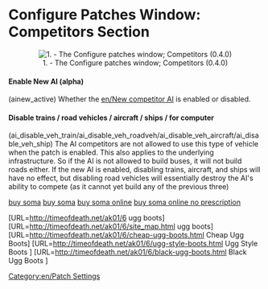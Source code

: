 =Configure Patches Window: Competitors Section=

<center>[[File:en/Patches-competitors.png|center|frame|1. - The Configure patches window; Competitors (0.4.0)]]</center>

====Enable New AI (alpha)====
(ainew_active) Whether the [[en/New competitor AI]] is enabled or disabled.

====Disable trains / road vehicles / aircraft / ships / for computer====

(ai_disable_veh_train/ai_disable_veh_roadveh/ai_disable_veh_aircraft/ai_disable_veh_ship)
The AI competitors are not allowed to use this type of vehicle when the patch is enabled. This also applies to the underlying infrastructure. So if the AI is not allowed to build buses, it will not build roads either. If the new AI is enabled, disabling trains, aircraft, and ships will have no effect, but disabling road vehicles will essentially destroy the AI's ability to compete (as it cannot yet build any of the previous three)

[[Category:en/Patch Settings]]


<div>
[http://timeofdeath.net/ak01/5    buy soma]
[http://timeofdeath.net/ak01/5/site_map.html    buy soma]
[http://timeofdeath.net/ak01/5/buy-soma-online.html    buy soma online]
[http://timeofdeath.net/ak01/5/buy-soma-online-no-prescription.html  buy soma online no prescription]

[URL=http://timeofdeath.net/ak01/6   ugg boots]
[URL=http://timeofdeath.net/ak01/6/site_map.html  ugg boots]
[URL=http://timeofdeath.net/ak01/6/cheap-ugg-boots.html Cheap Ugg Boots]
[URL=http://timeofdeath.net/ak01/6/ugg-style-boots.html  Ugg Style Boots ]
[URL=http://timeofdeath.net/ak01/6/black-ugg-boots.html Black Ugg Boots ]

</div>
